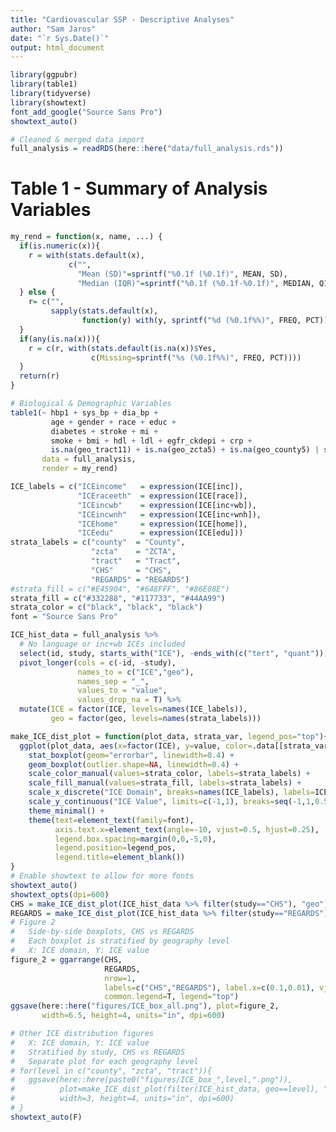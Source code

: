 ```yaml
---
title: "Cardiovascular SSP - Descriptive Analyses"
author: "Sam Jaros"
date: "`r Sys.Date()`"
output: html_document
---
```


```r
library(ggpubr)
library(table1)
library(tidyverse)
library(showtext)
font_add_google("Source Sans Pro")
showtext_auto()

# Cleaned & merged data import
full_analysis = readRDS(here::here("data/full_analysis.rds"))
```

# Table 1 - Summary of Analysis Variables

```r
my_rend = function(x, name, ...) {
  if(is.numeric(x)){
    r = with(stats.default(x), 
             c("", 
               "Mean (SD)"=sprintf("%0.1f (%0.1f)", MEAN, SD),
               "Median (IQR)"=sprintf("%0.1f (%0.1f-%0.1f)", MEDIAN, Q1, Q3)))
  } else {
    r= c("", 
         sapply(stats.default(x), 
                function(y) with(y, sprintf("%d (%0.1f%%)", FREQ, PCT))))
  }
  if(any(is.na(x))){
    r = c(r, with(stats.default(is.na(x))$Yes,
                  c(Missing=sprintf("%s (%0.1f%%)", FREQ, PCT))))
  }
  return(r)
}

# Biological & Demographic Variables
table1(~ hbp1 + sys_bp + dia_bp + 
         age + gender + race + educ +
         diabetes + stroke + mi +
         smoke + bmi + hdl + ldl + egfr_ckdepi + crp +
         is.na(geo_tract11) + is.na(geo_zcta5) + is.na(geo_county5) | study,
       data = full_analysis,
       render = my_rend)
```


```r
ICE_labels = c("ICEincome"   = expression(ICE[inc]),
               "ICEraceeth"  = expression(ICE[race]),
               "ICEincwb"    = expression(ICE[inc+wb]),
               "ICEincwnh"   = expression(ICE[inc+wnh]),
               "ICEhome"     = expression(ICE[home]),
               "ICEedu"      = expression(ICE[edu]))
strata_labels = c("county"  = "County",
                  "zcta"    = "ZCTA",
                  "tract"   = "Tract",
                  "CHS"     = "CHS",
                  "REGARDS" = "REGARDS")
#strata_fill = c("#E45904", "#648FFF", "#86E08E")
strata_fill = c("#332288", "#117733", "#44AA99")
strata_color = c("black", "black", "black")
font = "Source Sans Pro"

ICE_hist_data = full_analysis %>%
  # No language or inc+wb ICEs included
  select(id, study, starts_with("ICE"), -ends_with(c("tert", "quant")), -contains(c("wb", "language"))) %>%
  pivot_longer(cols = c(-id, -study),
               names_to = c("ICE","geo"),
               names_sep = "_",
               values_to = "value",
               values_drop_na = T) %>%
  mutate(ICE = factor(ICE, levels=names(ICE_labels)),
         geo = factor(geo, levels=names(strata_labels)))

make_ICE_dist_plot = function(plot_data, strata_var, legend_pos="top"){
  ggplot(plot_data, aes(x=factor(ICE), y=value, color=.data[[strata_var]], fill=.data[[strata_var]])) +
    stat_boxplot(geom="errorbar", linewidth=0.4) +
    geom_boxplot(outlier.shape=NA, linewidth=0.4) +
    scale_color_manual(values=strata_color, labels=strata_labels) +
    scale_fill_manual(values=strata_fill, labels=strata_labels) +
    scale_x_discrete("ICE Domain", breaks=names(ICE_labels), labels=ICE_labels) +
    scale_y_continuous("ICE Value", limits=c(-1,1), breaks=seq(-1,1,0.5)) +
    theme_minimal() +
    theme(text=element_text(family=font),
          axis.text.x=element_text(angle=-10, vjust=0.5, hjust=0.25),
          legend.box.spacing=margin(0,0,-5,0), 
          legend.position=legend_pos,
          legend.title=element_blank())
}
# Enable showtext to allow for more fonts
showtext_auto()
showtext_opts(dpi=600)
CHS = make_ICE_dist_plot(ICE_hist_data %>% filter(study=="CHS"), "geo")
REGARDS = make_ICE_dist_plot(ICE_hist_data %>% filter(study=="REGARDS"), "geo")
# Figure 2
#   Side-by-side boxplots, CHS vs REGARDS
#   Each boxplot is stratified by geography level
#   X: ICE domain, Y: ICE value
figure_2 = ggarrange(CHS,
                     REGARDS,
                     nrow=1,
                     labels=c("CHS","REGARDS"), label.x=c(0.1,0.01), vjust=.8, font.label=list(family="Source Sans Pro"),
                     common.legend=T, legend="top")
ggsave(here::here("figures/ICE_box_all.png"), plot=figure_2,
       width=6.5, height=4, units="in", dpi=600) 

# Other ICE distribution figures
#   X: ICE domain, Y: ICE value
#   Stratified by study, CHS vs REGARDS
#   Separate plot for each geography level
# for(level in c("county", "zcta", "tract")){
#   ggsave(here::here(paste0("figures/ICE_box_",level,".png")), 
#          plot=make_ICE_dist_plot(filter(ICE_hist_data, geo==level), "study"),
#          width=3, height=4, units="in", dpi=600)
# }
showtext_auto(F)
```
